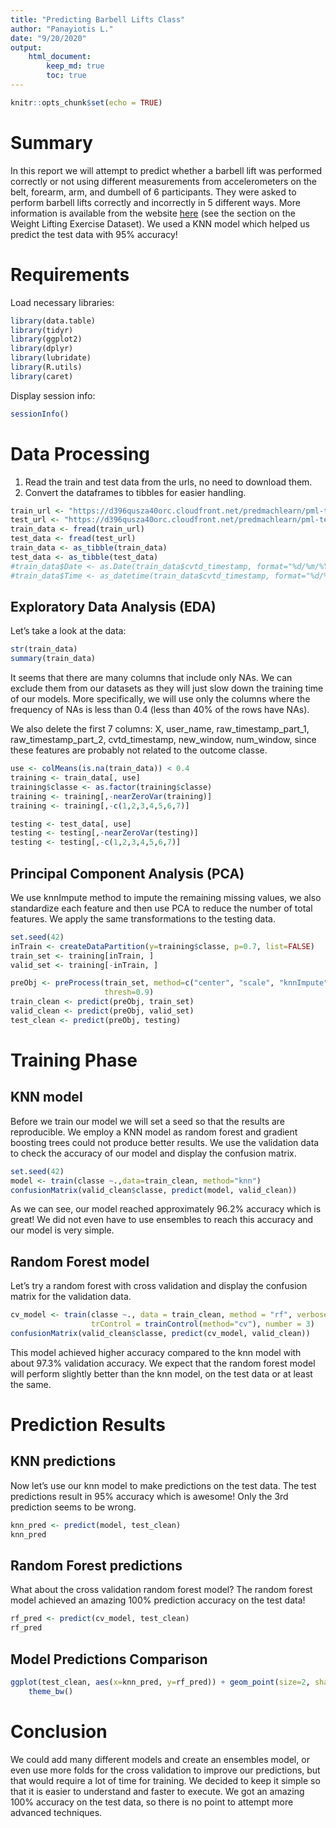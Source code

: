 ```yaml
---
title: "Predicting Barbell Lifts Class"
author: "Panayiotis L."
date: "9/20/2020"
output: 
    html_document:
        keep_md: true
        toc: true
---
```


```r
knitr::opts_chunk$set(echo = TRUE)
```

# Summary
In this report we will attempt to predict whether a barbell lift was performed
correctly or not using different measurements from accelerometers on the belt, 
forearm, arm, and dumbell of 6 participants. They were asked to perform barbell 
lifts correctly and incorrectly in 5 different ways. More information is 
available from the website [here](http://groupware.les.inf.puc-rio.br/har) 
(see the section on the Weight Lifting Exercise Dataset). We used a KNN model
which helped us predict the test data with 95% accuracy!

# Requirements
Load necessary libraries:
```r
library(data.table)
library(tidyr)
library(ggplot2)
library(dplyr)
library(lubridate)
library(R.utils)
library(caret)
```

Display session info:
```r
sessionInfo()
```

# Data Processing
1. Read the train and test data from the urls, no need to download them.
2. Convert the dataframes to tibbles for easier handling.
```r
train_url <- "https://d396qusza40orc.cloudfront.net/predmachlearn/pml-training.csv"
test_url <- "https://d396qusza40orc.cloudfront.net/predmachlearn/pml-testing.csv"
train_data <- fread(train_url)
test_data <- fread(test_url)
train_data <- as_tibble(train_data)
test_data <- as_tibble(test_data)
#train_data$Date <- as.Date(train_data$cvtd_timestamp, format="%d/%m/%Y")
#train_data$Time <- as_datetime(train_data$cvtd_timestamp, format="%d/%m/%Y %H:%M")
```

## Exploratory Data Analysis (EDA)
Let's take a look at the data:
```r
str(train_data)
summary(train_data)
```
It seems that there are many columns that include only NAs. We can exclude them 
from our datasets as they will just slow down the training time of our models.
More specifically, we will use only the columns where the frequency of NAs is 
less than 0.4 (less than 40% of the rows have NAs).

We also delete the first 7 columns: X, user_name, raw_timestamp_part_1, 
raw_timestamp_part_2, cvtd_timestamp, new_window, num_window, since these features 
are probably not related to the outcome classe.

```r
use <- colMeans(is.na(train_data)) < 0.4
training <- train_data[, use]
training$classe <- as.factor(training$classe)
training <- training[,-nearZeroVar(training)]
training <- training[,-c(1,2,3,4,5,6,7)]

testing <- test_data[, use]
testing <- testing[,-nearZeroVar(testing)]
testing <- testing[,-c(1,2,3,4,5,6,7)]
```

## Principal Component Analysis (PCA)
We use knnImpute method to impute the remaining missing values, we also
standardize each feature and then use PCA to reduce the number of total features.
We apply the same transformations to the testing data.

```r
set.seed(42)
inTrain <- createDataPartition(y=training$classe, p=0.7, list=FALSE)
train_set <- training[inTrain, ]
valid_set <- training[-inTrain, ]

preObj <- preProcess(train_set, method=c("center", "scale", "knnImpute", "pca"), 
                     thresh=0.9)
train_clean <- predict(preObj, train_set)
valid_clean <- predict(preObj, valid_set)
test_clean <- predict(preObj, testing)
```

# Training Phase
## KNN model
Before we train our model we will set a seed so that the results are 
reproducible. We employ a KNN model as random forest and gradient boosting trees
could not produce better results. We use the validation data to check the
accuracy of our model and display the confusion matrix.
```r
set.seed(42)
model <- train(classe ~.,data=train_clean, method="knn")
confusionMatrix(valid_clean$classe, predict(model, valid_clean))
```

As we can see, our model reached approximately 96.2% accuracy which is great! 
We did not even have to use ensembles to reach this accuracy and our model is
very simple.

## Random Forest model
Let's try a random forest with cross validation and display the confusion matrix
for the validation data.
```r
cv_model <- train(classe ~., data = train_clean, method = "rf", verbose=FALSE, 
                  trControl = trainControl(method="cv"), number = 3)
confusionMatrix(valid_clean$classe, predict(cv_model, valid_clean))
```
This model achieved higher accuracy compared to the knn model with about 97.3%
validation accuracy. We expect that the random forest model will perform 
slightly better than the knn model, on the test data or at least the same.

# Prediction Results
## KNN predictions
Now let's use our knn model to make predictions on the test data. The test 
predictions result in 95% accuracy which is awesome! Only the 3rd prediction 
seems to be wrong.
```r
knn_pred <- predict(model, test_clean)
knn_pred
```

## Random Forest predictions
What about the cross validation random forest model? The random forest model 
achieved an amazing 100% prediction accuracy on the test data!
```r
rf_pred <- predict(cv_model, test_clean)
rf_pred
```
## Model Predictions Comparison
```r
ggplot(test_clean, aes(x=knn_pred, y=rf_pred)) + geom_point(size=2, shape=23) +
    theme_bw()
```

# Conclusion
We could add many different models and create an ensembles model, or even use
more folds for the cross validation to improve our predictions, but that would
require a lot of time for training. We decided to keep it simple so that it is 
easier to understand and faster to execute. We got an amazing 100% accuracy on 
the test data, so there is no point to attempt more advanced techniques.


